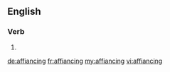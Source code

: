 ==English==

===Verb===
{{head|en|present participle}}

# {{present participle of|affiance|lang=en|nocat=1}}

[[de:affiancing]]
[[fr:affiancing]]
[[my:affiancing]]
[[vi:affiancing]]